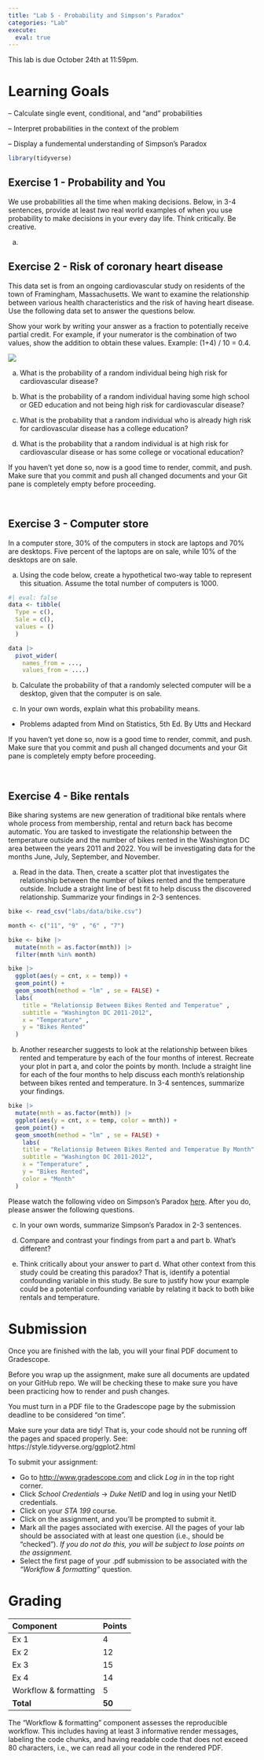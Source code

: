 ```yaml
---
title: "Lab 5 - Probability and Simpson's Paradox"
categories: "Lab"
execute:
  eval: true
---
```


::: callout-important
This lab is due October 24th at 11:59pm.
:::

# Learning Goals

-- Calculate single event, conditional, and "and" probabilities

-- Interpret probabilities in the context of the problem 

-- Display a fundemental understanding of Simpson's Paradox 

```r
library(tidyverse)
```


## Exercise 1 - Probability and You 

We use probabilities all the time when making decisions. Below, in 3-4 sentences, provide at least *two* real world examples of when you use probability to make decisions in your every day life. Think critically. Be creative. 

(a)

## Exercise 2 - Risk of coronary heart disease

This data set is from an ongoing cardiovascular study on residents of the town of Framingham, Massachusetts. We want to examine the relationship between various health characteristics and the risk of having heart disease. Use the following data set to answer the questions below. 

Show your work by writing your answer as a fraction to potentially receive partial credit. For example, if your numerator is the combination of two values, show the addition to obtain these values. Example: (1+4) / 10 = 0.4.

![](images/lab-5/diseasevseducation.png)

(a) What is the probability of a random individual being high risk for cardiovascular disease? 

(b) What is the probability of a random individual having some high school or GED education and not being high risk for cardiovascular disease? 

(c) What is the probability that a random individual who is already high risk for cardiovascular disease has a college education? 

(d) What is the probability that a random individual is at high risk for cardiovascular disease or has some college or vocational education? 

::: render-commit-push
If you haven't yet done so, now is a good time to render, commit, and push. Make sure that you commit and push all changed documents and your Git pane is completely empty before proceeding.

<br>
:::

## Exercise 3 - Computer store 

In a computer store, 30% of the computers in stock are laptops and 70% are desktops.  Five percent of the laptops are on sale, while 10% of the desktops are on sale. 

(a) Using the code below, create a hypothetical two-way table to represent this situation. Assume the total number of computers is 1000. 


```r
#| eval: false
data <- tibble( 
  Type = c(),
  Sale = c(),
  values = ()
  )

data |>
  pivot_wider( 
    names_from = ...,
    values_from = ....)
```


(b) Calculate the probability of that a randomly selected computer will be a desktop, given that the computer is on sale.  

(c) In your own words, explain what this probability means. 

- Problems adapted from Mind on Statistics, 5th Ed. By Utts and Heckard

::: render-commit-push
If you haven't yet done so, now is a good time to render, commit, and push. Make sure that you commit and push all changed documents and your Git pane is completely empty before proceeding.

<br>
:::

## Exercise 4 - Bike rentals

Bike sharing systems are new generation of traditional bike rentals where whole process from membership, rental and return back has become automatic. You are tasked to investigate the relationship between the temperature outside and the number of bikes rented in the Washington DC area between the years 2011 and 2022. You will be investigating data for the months June, July, September, and November. 

(a) Read in the data. Then, create a scatter plot that investigates the relationship between the number of bikes rented and the temperature outside. Include a straight line of best fit to help discuss the discovered relationship. Summarize your findings in 2-3 sentences.


```r
bike <- read_csv("labs/data/bike.csv")

month <- c("11", "9" , "6" , "7")

bike <- bike |>
  mutate(mnth = as.factor(mnth)) |>
  filter(mnth %in% month)
```

```r

bike |>
  ggplot(aes(y = cnt, x = temp)) +
  geom_point() + 
  geom_smooth(method = "lm" , se = FALSE) + 
  labs(
    title = "Relationsip Between Bikes Rented and Temperatue" , 
    subtitle = "Washington DC 2011-2012", 
    x = "Temperature" , 
    y = "Bikes Rented"
  )

```

(b) Another researcher suggests to look at the relationship between bikes rented and temperature by each of the four months of interest. Recreate your plot in part a, and color the points by month. Include a straight line for each of the four months to help discuss each month's relationship between bikes rented and temperature. In 3-4 sentences, summarize your findings. 

```r
bike |>
  mutate(mnth = as.factor(mnth)) |>
  ggplot(aes(y = cnt, x = temp, color = mnth)) +
  geom_point() + 
  geom_smooth(method = "lm" , se = FALSE) + 
    labs(
    title = "Relationsip Between Bikes Rented and Temperatue By Month" , 
    subtitle = "Washington DC 2011-2012", 
    x = "Temperature" , 
    y = "Bikes Rented",
    color = "Month"
  )

```

Please watch the following video on Simpson's Paradox [here](https://www.youtube.com/watch?v=ebEkn-BiW5k). After you do, please answer the following questions. 

(c) In your own words, summarize Simpson's Paradox in 2-3 sentences. 


(d) Compare and contrast your findings from part a and part b. What's different? 


(e) Think critically about your answer to part d. What other context from this study could be creating this paradox? That is, identify a potential confounding variable in this study. Be sure to justify how your example could be a potential confounding variable by relating it back to both bike rentals and temperature. 

# Submission

Once you are finished with the lab, you will your final PDF document to Gradescope.

::: callout-warning
Before you wrap up the assignment, make sure all documents are updated on your GitHub repo. We will be checking these to make sure you have been practicing how to render and push changes.

You must turn in a PDF file to the Gradescope page by the submission deadline to be considered "on time".

Make sure your data are tidy! That is, your code should not be running off the pages and spaced properly. See: https://style.tidyverse.org/ggplot2.html
:::

To submit your assignment:

-   Go to <http://www.gradescope.com> and click *Log in* in the top right corner.
-   Click *School Credentials* $\rightarrow$ *Duke NetID* and log in using your NetID credentials.
-   Click on your *STA 199* course.
-   Click on the assignment, and you'll be prompted to submit it.
-   Mark all the pages associated with exercise. All the pages of your lab should be associated with at least one question (i.e., should be "checked"). *If you do not do this, you will be subject to lose points on the assignment.*
-   Select the first page of your .pdf submission to be associated with the *"Workflow & formatting"* question.

# Grading

| Component             | Points |
|:----------------------|:-------|
| Ex 1                  | 4      |
| Ex 2                  | 12      |
| Ex 3                  | 15     |
| Ex 4                  | 14      |
| Workflow & formatting | 5      |
| **Total**             | **50** |

::: callout-note
The "Workflow & formatting" component assesses the reproducible workflow. This includes having at least 3 informative render messages, labeling the code chunks, and having readable code that does not exceed 80 characters, i.e., we can read all your code in the rendered PDF.
:::


